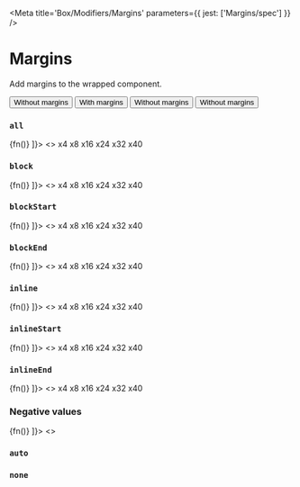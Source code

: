 

<Meta title='Box/Modifiers/Margins' parameters={{ jest: ['Margins/spec'] }} />

# Margins

Add margins to the wrapped component.

<Preview>
  <Story name='Default'>
    <ButtonGroup>
      <Button>
        Without margins
      </Button>
      <Margins all='x32'>
        <Button>
          With margins
        </Button>
      </Margins>
      <Button>
        Without margins
      </Button>
      <Button>
        Without margins
      </Button>
    </ButtonGroup>
  </Story>
</Preview>

<Props of={Margins} />

### `all`

<Preview>
  <Story name='all prop' decorators={[
    (fn) => <Flex.Container alignItems='center'>
      <Box>
        <Margins all='x8'>
          {fn()}
        </Margins>
      </Box>
    </Flex.Container>
  ]}>
    <>
      <Flex.Container>
        <Tile padding='none'>
          <Margins all='x4'>
            <Tile>x4</Tile>
          </Margins>
        </Tile>
      </Flex.Container>
      <Flex.Container>
        <Tile padding='none'>
          <Margins all='x8'>
            <Tile>x8</Tile>
          </Margins>
        </Tile>
      </Flex.Container>
      <Flex.Container>
        <Tile padding='none'>
          <Margins all='x16'>
            <Tile>x16</Tile>
          </Margins>
        </Tile>
      </Flex.Container>
      <Flex.Container>
        <Tile padding='none'>
          <Margins all='x24'>
            <Tile>x24</Tile>
          </Margins>
        </Tile>
      </Flex.Container>
      <Flex.Container>
        <Tile padding='none'>
          <Margins all='x32'>
            <Tile>x32</Tile>
          </Margins>
        </Tile>
      </Flex.Container>
      <Flex.Container>
        <Tile padding='none'>
          <Margins all='x40'>
            <Tile>x40</Tile>
          </Margins>
        </Tile>
      </Flex.Container>
    </>
  </Story>
</Preview>

### `block`

<Preview>
  <Story name='block prop' decorators={[
    (fn) => <Flex.Container alignItems='center'>
      <Box>
        <Margins all='x8'>
          {fn()}
        </Margins>
      </Box>
    </Flex.Container>
  ]}>
    <>
      <Flex.Container>
        <Tile padding='none'>
          <Margins block='x4'>
            <Tile>x4</Tile>
          </Margins>
        </Tile>
      </Flex.Container>
      <Flex.Container>
        <Tile padding='none'>
          <Margins block='x8'>
            <Tile>x8</Tile>
          </Margins>
        </Tile>
      </Flex.Container>
      <Flex.Container>
        <Tile padding='none'>
          <Margins block='x16'>
            <Tile>x16</Tile>
          </Margins>
        </Tile>
      </Flex.Container>
      <Flex.Container>
        <Tile padding='none'>
          <Margins block='x24'>
            <Tile>x24</Tile>
          </Margins>
        </Tile>
      </Flex.Container>
      <Flex.Container>
        <Tile padding='none'>
          <Margins block='x32'>
            <Tile>x32</Tile>
          </Margins>
        </Tile>
      </Flex.Container>
      <Flex.Container>
        <Tile padding='none'>
          <Margins block='x40'>
            <Tile>x40</Tile>
          </Margins>
        </Tile>
      </Flex.Container>
    </>
  </Story>
</Preview>

### `blockStart`

<Preview>
  <Story name='blockStart prop' decorators={[
    (fn) => <Flex.Container alignItems='center'>
      <Box>
        <Margins all='x8'>
          {fn()}
        </Margins>
      </Box>
    </Flex.Container>
  ]}>
    <>
      <Flex.Container>
        <Tile padding='none'>
          <Margins blockStart='x4'>
            <Tile>x4</Tile>
          </Margins>
        </Tile>
      </Flex.Container>
      <Flex.Container>
        <Tile padding='none'>
          <Margins blockStart='x8'>
            <Tile>x8</Tile>
          </Margins>
        </Tile>
      </Flex.Container>
      <Flex.Container>
        <Tile padding='none'>
          <Margins blockStart='x16'>
            <Tile>x16</Tile>
          </Margins>
        </Tile>
      </Flex.Container>
      <Flex.Container>
        <Tile padding='none'>
          <Margins blockStart='x24'>
            <Tile>x24</Tile>
          </Margins>
        </Tile>
      </Flex.Container>
      <Flex.Container>
        <Tile padding='none'>
          <Margins blockStart='x32'>
            <Tile>x32</Tile>
          </Margins>
        </Tile>
      </Flex.Container>
      <Flex.Container>
        <Tile padding='none'>
          <Margins blockStart='x40'>
            <Tile>x40</Tile>
          </Margins>
        </Tile>
      </Flex.Container>
    </>
  </Story>
</Preview>

### `blockEnd`

<Preview>
  <Story name='blockEnd prop' decorators={[
    (fn) => <Flex.Container alignItems='center'>
      <Box>
        <Margins all='x8'>
          {fn()}
        </Margins>
      </Box>
    </Flex.Container>
  ]}>
    <>
      <Flex.Container>
        <Tile padding='none'>
          <Margins blockEnd='x4'>
            <Tile>x4</Tile>
          </Margins>
        </Tile>
      </Flex.Container>
      <Flex.Container>
        <Tile padding='none'>
          <Margins blockEnd='x8'>
            <Tile>x8</Tile>
          </Margins>
        </Tile>
      </Flex.Container>
      <Flex.Container>
        <Tile padding='none'>
          <Margins blockEnd='x16'>
            <Tile>x16</Tile>
          </Margins>
        </Tile>
      </Flex.Container>
      <Flex.Container>
        <Tile padding='none'>
          <Margins blockEnd='x24'>
            <Tile>x24</Tile>
          </Margins>
        </Tile>
      </Flex.Container>
      <Flex.Container>
        <Tile padding='none'>
          <Margins blockEnd='x32'>
            <Tile>x32</Tile>
          </Margins>
        </Tile>
      </Flex.Container>
      <Flex.Container>
        <Tile padding='none'>
          <Margins blockEnd='x40'>
            <Tile>x40</Tile>
          </Margins>
        </Tile>
      </Flex.Container>
    </>
  </Story>
</Preview>



### `inline`

<Preview>
  <Story name='inline prop' decorators={[
    (fn) => <Flex.Container alignItems='center'>
      <Box>
        <Margins all='x8'>
          {fn()}
        </Margins>
      </Box>
    </Flex.Container>
  ]}>
    <>
      <Flex.Container>
        <Tile padding='none'>
          <Margins inline='x4'>
            <Tile>x4</Tile>
          </Margins>
        </Tile>
      </Flex.Container>
      <Flex.Container>
        <Tile padding='none'>
          <Margins inline='x8'>
            <Tile>x8</Tile>
          </Margins>
        </Tile>
      </Flex.Container>
      <Flex.Container>
        <Tile padding='none'>
          <Margins inline='x16'>
            <Tile>x16</Tile>
          </Margins>
        </Tile>
      </Flex.Container>
      <Flex.Container>
        <Tile padding='none'>
          <Margins inline='x24'>
            <Tile>x24</Tile>
          </Margins>
        </Tile>
      </Flex.Container>
      <Flex.Container>
        <Tile padding='none'>
          <Margins inline='x32'>
            <Tile>x32</Tile>
          </Margins>
        </Tile>
      </Flex.Container>
      <Flex.Container>
        <Tile padding='none'>
          <Margins inline='x40'>
            <Tile>x40</Tile>
          </Margins>
        </Tile>
      </Flex.Container>
    </>
  </Story>
</Preview>

### `inlineStart`

<Preview>
  <Story name='inlineStart prop' decorators={[
    (fn) => <Flex.Container alignItems='center'>
      <Box>
        <Margins all='x8'>
          {fn()}
        </Margins>
      </Box>
    </Flex.Container>
  ]}>
    <>
      <Flex.Container>
        <Tile padding='none'>
          <Margins inlineStart='x4'>
            <Tile>x4</Tile>
          </Margins>
        </Tile>
      </Flex.Container>
      <Flex.Container>
        <Tile padding='none'>
          <Margins inlineStart='x8'>
            <Tile>x8</Tile>
          </Margins>
        </Tile>
      </Flex.Container>
      <Flex.Container>
        <Tile padding='none'>
          <Margins inlineStart='x16'>
            <Tile>x16</Tile>
          </Margins>
        </Tile>
      </Flex.Container>
      <Flex.Container>
        <Tile padding='none'>
          <Margins inlineStart='x24'>
            <Tile>x24</Tile>
          </Margins>
        </Tile>
      </Flex.Container>
      <Flex.Container>
        <Tile padding='none'>
          <Margins inlineStart='x32'>
            <Tile>x32</Tile>
          </Margins>
        </Tile>
      </Flex.Container>
      <Flex.Container>
        <Tile padding='none'>
          <Margins inlineStart='x40'>
            <Tile>x40</Tile>
          </Margins>
        </Tile>
      </Flex.Container>
    </>
  </Story>
</Preview>

### `inlineEnd`

<Preview>
  <Story name='inlineEnd prop' decorators={[
    (fn) => <Flex.Container alignItems='center'>
      <Box>
        <Margins all='x8'>
          {fn()}
        </Margins>
      </Box>
    </Flex.Container>
  ]}>
    <>
      <Flex.Container>
        <Tile padding='none'>
          <Margins inlineEnd='x4'>
            <Tile>x4</Tile>
          </Margins>
        </Tile>
      </Flex.Container>
      <Flex.Container>
        <Tile padding='none'>
          <Margins inlineEnd='x8'>
            <Tile>x8</Tile>
          </Margins>
        </Tile>
      </Flex.Container>
      <Flex.Container>
        <Tile padding='none'>
          <Margins inlineEnd='x16'>
            <Tile>x16</Tile>
          </Margins>
        </Tile>
      </Flex.Container>
      <Flex.Container>
        <Tile padding='none'>
          <Margins inlineEnd='x24'>
            <Tile>x24</Tile>
          </Margins>
        </Tile>
      </Flex.Container>
      <Flex.Container>
        <Tile padding='none'>
          <Margins inlineEnd='x32'>
            <Tile>x32</Tile>
          </Margins>
        </Tile>
      </Flex.Container>
      <Flex.Container>
        <Tile padding='none'>
          <Margins inlineEnd='x40'>
            <Tile>x40</Tile>
          </Margins>
        </Tile>
      </Flex.Container>
    </>
  </Story>
</Preview>

### Negative values

<Preview>
  <Story name='negative values' decorators={[
    (fn) => <Flex.Container direction='column' alignItems='center'>
      <Box>
        <Margins all='x20'>
          {fn()}
        </Margins>
      </Box>
    </Flex.Container>
  ]}>
    <>
      <Tile>
        <Flex.Container>
          <Margins inline='neg-x40'>
            <Tile padding='none'>
              <Margins inline='x40'>
                <Tile padding='x40' />
                <Tile padding='x40' />
                <Tile padding='x40' />
                <Tile padding='x40' />
              </Margins>
            </Tile>
          </Margins>
        </Flex.Container>
      </Tile>
      <Tile>
        <Flex.Container>
          <Margins block='neg-x40'>
            <Tile padding='none'>
              <Margins block='x40'>
                <Tile padding='x40' />
                <Tile padding='x40' />
                <Tile padding='x40' />
                <Tile padding='x40' />
              </Margins>
            </Tile>
          </Margins>
        </Flex.Container>
      </Tile>
    </>
  </Story>
</Preview>

### `auto`

<Preview>
  <Story name='auto'>
    <Flex.Container>
      <Tile>
        <Tile padding='x40' />
        <Margins inline='auto'>
          <Tile padding='x40' />
        </Margins>
        <Tile padding='x40' />
      </Tile>
    </Flex.Container>
  </Story>
</Preview>

### `none`

<Preview>
  <Story name='none'>
    <Flex.Container>
      <Tile>
        <Margins inline='x16'>
          <Tile padding='x40' />
        </Margins>
        <Margins inline='none'>
          <Tile padding='x40' />
          <Tile padding='x40' />
        </Margins>
        <Margins inline='x16'>
          <Tile padding='x40' />
        </Margins>
      </Tile>
    </Flex.Container>
  </Story>
</Preview>

